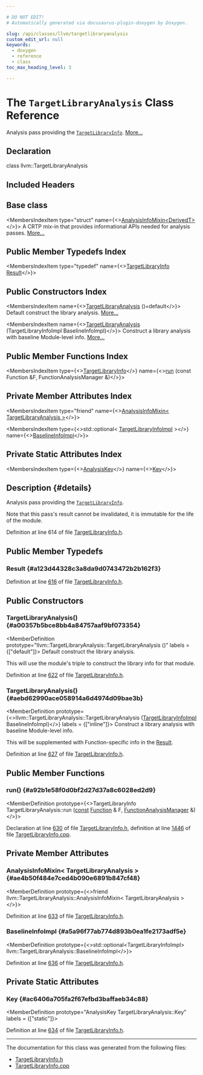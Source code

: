 ```yaml
---

# DO NOT EDIT!
# Automatically generated via docusaurus-plugin-doxygen by Doxygen.

slug: /api/classes/llvm/targetlibraryanalysis
custom_edit_url: null
keywords:
  - doxygen
  - reference
  - class
toc_max_heading_level: 3

---
```





# The `TargetLibraryAnalysis` Class Reference

<DoxygenPage pluginConfig={pluginConfig}>

Analysis pass providing the <code><a href="/docs/api/classes/llvm/targetlibraryinfo">TargetLibraryInfo</a></code>. <a href="#details">More...</a>

## Declaration

<CodeBlock>class llvm::TargetLibraryAnalysis</CodeBlock>

## Included Headers

<IncludesList>
<IncludesListItem
  filePath="llvm/Analysis/TargetLibraryInfo.h"
  permalink="/docs/api/files/include/include/llvm/include/llvm/analysis/targetlibraryinfo-h"
  isLocal="true" />
</IncludesList>

## Base class

<MembersIndex>

<MembersIndexItem
  type="struct"
  name={<><a href="/docs/api/structs/llvm/analysisinfomixin">AnalysisInfoMixin&lt;DerivedT&gt;</a></>}>
A CRTP mix-in that provides informational APIs needed for analysis passes. <a href="/docs/api/structs/llvm/analysisinfomixin/#details">More...</a>
</MembersIndexItem>

</MembersIndex>

## Public Member Typedefs Index

<MembersIndex>

<MembersIndexItem
  type="typedef"
  name={<><a href="/docs/api/classes/llvm/targetlibraryinfo">TargetLibraryInfo</a> <a href="#a123d44328c3a8da9d0743472b2b162f3">Result</a></>}>
</MembersIndexItem>

</MembersIndex>

## Public Constructors Index

<MembersIndex>

<MembersIndexItem
  name={<><a href="#a00357b5bce8bb4a84757aaf9bf073354">TargetLibraryAnalysis</a> ()=default</>}>
Default construct the library analysis. <a href="#a00357b5bce8bb4a84757aaf9bf073354">More...</a>
</MembersIndexItem>

<MembersIndexItem
  name={<><a href="#aebd62990ace058914a6d4974d09bae3b">TargetLibraryAnalysis</a> (TargetLibraryInfoImpl BaselineInfoImpl)</>}>
Construct a library analysis with baseline Module-level info. <a href="#aebd62990ace058914a6d4974d09bae3b">More...</a>
</MembersIndexItem>

</MembersIndex>

## Public Member Functions Index

<MembersIndex>

<MembersIndexItem
  type={<><a href="/docs/api/classes/llvm/targetlibraryinfo">TargetLibraryInfo</a></>}
  name={<><a href="#a92b1e58f0d0bf2d27d37a8c6028ed2d9">run</a> (const Function &amp;F, FunctionAnalysisManager &amp;)</>}>
</MembersIndexItem>

</MembersIndex>

## Private Member Attributes Index

<MembersIndex>

<MembersIndexItem
  type="friend"
  name={<><a href="#ae4b50f484e7ced4b090e6891b847cf48">AnalysisInfoMixin&lt; TargetLibraryAnalysis &gt;</a></>}>
</MembersIndexItem>

<MembersIndexItem
  type={<>std::optional&lt; <a href="/docs/api/classes/llvm/targetlibraryinfoimpl">TargetLibraryInfoImpl</a> &gt;</>}
  name={<><a href="#a5a96f77ab774d893b0ea1fe2173adf5e">BaselineInfoImpl</a></>}>
</MembersIndexItem>

</MembersIndex>

## Private Static Attributes Index

<MembersIndex>

<MembersIndexItem
  type={<><a href="/docs/api/structs/llvm/analysiskey">AnalysisKey</a></>}
  name={<><a href="#ac6406a705fa2f67efbd3baffaeb34c88">Key</a></>}>
</MembersIndexItem>

</MembersIndex>

## Description {#details}

Analysis pass providing the <code><a href="/docs/api/classes/llvm/targetlibraryinfo">TargetLibraryInfo</a></code>.

Note that this pass&#39;s result cannot be invalidated, it is immutable for the life of the module.

Definition at line 614 of file <a href="/docs/api/files/include/include/llvm/include/llvm/analysis/targetlibraryinfo-h">TargetLibraryInfo.h</a>.

<SectionDefinition>

## Public Member Typedefs

### Result {#a123d44328c3a8da9d0743472b2b162f3}

<MemberDefinition
  prototype="typedef TargetLibraryInfo llvm::TargetLibraryAnalysis::Result">

Definition at line <a href="/docs/api/files/include/include/llvm/include/llvm/analysis/targetlibraryinfo-h/#l00616">616</a> of file <a href="/docs/api/files/include/include/llvm/include/llvm/analysis/targetlibraryinfo-h">TargetLibraryInfo.h</a>.
</MemberDefinition>

</SectionDefinition>

<SectionDefinition>

## Public Constructors

### TargetLibraryAnalysis() {#a00357b5bce8bb4a84757aaf9bf073354}

<MemberDefinition
  prototype="llvm::TargetLibraryAnalysis::TargetLibraryAnalysis ()"
  labels = {["default"]}>
Default construct the library analysis.

This will use the module&#39;s triple to construct the library info for that module.

Definition at line <a href="/docs/api/files/include/include/llvm/include/llvm/analysis/targetlibraryinfo-h/#l00622">622</a> of file <a href="/docs/api/files/include/include/llvm/include/llvm/analysis/targetlibraryinfo-h">TargetLibraryInfo.h</a>.
</MemberDefinition>

### TargetLibraryAnalysis() {#aebd62990ace058914a6d4974d09bae3b}

<MemberDefinition
  prototype={<>llvm::TargetLibraryAnalysis::TargetLibraryAnalysis (<a href="/docs/api/classes/llvm/targetlibraryinfoimpl">TargetLibraryInfoImpl</a> BaselineInfoImpl)</>}
  labels = {["inline"]}>
Construct a library analysis with baseline Module-level info.

This will be supplemented with Function-specific info in the <a href="#a123d44328c3a8da9d0743472b2b162f3">Result</a>.

Definition at line <a href="/docs/api/files/include/include/llvm/include/llvm/analysis/targetlibraryinfo-h/#l00627">627</a> of file <a href="/docs/api/files/include/include/llvm/include/llvm/analysis/targetlibraryinfo-h">TargetLibraryInfo.h</a>.
</MemberDefinition>

</SectionDefinition>

<SectionDefinition>

## Public Member Functions

### run() {#a92b1e58f0d0bf2d27d37a8c6028ed2d9}

<MemberDefinition
  prototype={<>TargetLibraryInfo TargetLibraryAnalysis::run (<a href="/docs/api/files/lib/lib/target/lib/target/aarch64/aarch64promoteconstant-cpp/#a90f8350fecae261c25be85d38b451bff">const</a> <a href="/docs/api/classes/llvm/function">Function</a> &amp; F, <a href="/docs/api/namespaces/llvm/#adce09a5a0de0e3177eb00e932734af2f">FunctionAnalysisManager</a> &amp;)</>}>

Declaration at line <a href="/docs/api/files/include/include/llvm/include/llvm/analysis/targetlibraryinfo-h/#l00630">630</a> of file <a href="/docs/api/files/include/include/llvm/include/llvm/analysis/targetlibraryinfo-h">TargetLibraryInfo.h</a>, definition at line <a href="/docs/api/files/lib/lib/analysis/targetlibraryinfo-cpp/#l01446">1446</a> of file <a href="/docs/api/files/lib/lib/analysis/targetlibraryinfo-cpp">TargetLibraryInfo.cpp</a>.
</MemberDefinition>

</SectionDefinition>

<SectionDefinition>

## Private Member Attributes

### AnalysisInfoMixin&lt; TargetLibraryAnalysis &gt; {#ae4b50f484e7ced4b090e6891b847cf48}

<MemberDefinition
  prototype={<>friend llvm::TargetLibraryAnalysis::AnalysisInfoMixin&lt; TargetLibraryAnalysis &gt;</>}>

Definition at line <a href="/docs/api/files/include/include/llvm/include/llvm/analysis/targetlibraryinfo-h/#l00633">633</a> of file <a href="/docs/api/files/include/include/llvm/include/llvm/analysis/targetlibraryinfo-h">TargetLibraryInfo.h</a>.
</MemberDefinition>

### BaselineInfoImpl {#a5a96f77ab774d893b0ea1fe2173adf5e}

<MemberDefinition
  prototype={<>std::optional&lt;TargetLibraryInfoImpl&gt; llvm::TargetLibraryAnalysis::BaselineInfoImpl</>}>

Definition at line <a href="/docs/api/files/include/include/llvm/include/llvm/analysis/targetlibraryinfo-h/#l00636">636</a> of file <a href="/docs/api/files/include/include/llvm/include/llvm/analysis/targetlibraryinfo-h">TargetLibraryInfo.h</a>.
</MemberDefinition>

</SectionDefinition>

<SectionDefinition>

## Private Static Attributes

### Key {#ac6406a705fa2f67efbd3baffaeb34c88}

<MemberDefinition
  prototype="AnalysisKey TargetLibraryAnalysis::Key"
  labels = {["static"]}>

Definition at line <a href="/docs/api/files/include/include/llvm/include/llvm/analysis/targetlibraryinfo-h/#l00634">634</a> of file <a href="/docs/api/files/include/include/llvm/include/llvm/analysis/targetlibraryinfo-h">TargetLibraryInfo.h</a>.
</MemberDefinition>

</SectionDefinition>

<hr/>

The documentation for this class was generated from the following files:

<ul>
<li><a href="/docs/api/files/include/include/llvm/include/llvm/analysis/targetlibraryinfo-h">TargetLibraryInfo.h</a></li>
<li><a href="/docs/api/files/lib/lib/analysis/targetlibraryinfo-cpp">TargetLibraryInfo.cpp</a></li>
</ul>

</DoxygenPage>
